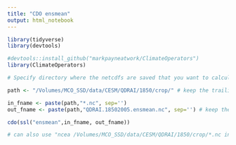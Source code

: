 ```yaml
---
title: "CDO ensmean"
output: html_notebook
---
```


```r
library(tidyverse)
library(devtools)

#devtools::install_github("markpayneatwork/ClimateOperators")
library(ClimateOperators)
```

```r
# Specify directory where the netcdfs are saved that you want to calculate the ensemble mean of, and the file names

path <- "/Volumes/MCO_SSD/data/CESM/QDRAI/1850/crop/" # keep the trailing "/"

in_fname <- paste(path,"*.nc", sep='')
out_fname <- paste(path,"QDRAI.18502005.ensmean.nc", sep='') # keep the .nc extension

```


```r
cdo(ssl("ensmean",in_fname, out_fname))
```
```r
# can also use "ncea /Volumes/MCO_SSD/data/CESM/QDRAI/1850/crop/*.nc in terminal /Volumes/MCO_SSD/data/CESM/QDRAI/1850/crop/QDRAI.18502005.ensmean" if the cdo command won't work with the appropriate edits
```

